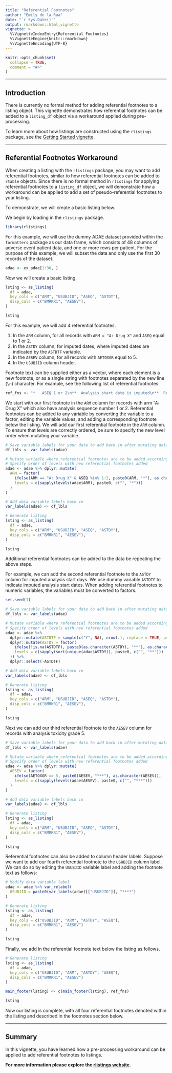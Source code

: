 ```yaml
---
title: "Referential Footnotes"
author: "Emily de la Rua"
date: "`r Sys.Date()`"
output: rmarkdown::html_vignette
vignette: >
  %\VignetteIndexEntry{Referential Footnotes}
  %\VignetteEngine{knitr::rmarkdown}
  %\VignetteEncoding{UTF-8}
---
```


```r
knitr::opts_chunk$set(
  collapse = TRUE,
  comment = "#>"
)
```

---------

## Introduction

There is currently no formal method for adding referential footnotes to a listing object. This vignette demonstrates how referential footnotes can be added to a `listing_df` object via a workaround applied during pre-processing.

To learn more about how listings are constructed using the `rlistings` package, see the [Getting Started vignette](rlistings.html).

---------

## Referential Footnotes Workaround

When creating a listing with the `rlistings` package, you may want to add referential footnotes, similar to how referential footnotes can be added to `rtable` objects. Since there is no formal method in `rlistings` for applying referential footnotes to a `listing_df` object, we will demonstrate how a workaround can be applied to add a set of pseudo-referential footnotes to your listing.

To demonstrate, we will create a basic listing below.

We begin by loading in the `rlistings` package. 

```r
library(rlistings)
```

For this example, we will use the dummy ADAE dataset provided within the `formatters` package as our data frame, which consists of 48 columns of adverse event patient data, and one or more rows per patient. For the purpose of this example, we will subset the data and only use the first 30 records of the dataset.

```r
adae <- ex_adae[1:30, ]
```

Now we will create a basic listing.

```r
lsting <- as_listing(
  df = adae,
  key_cols = c("ARM", "USUBJID", "ASEQ", "ASTDY"),
  disp_cols = c("BMRKR1", "AESEV"),
)

lsting
```

For this example, we will add 4 referential footnotes.

1. In the `ARM` column, for all records with `ARM = "A: Drug X"` and `ASEQ` equal to 1 or 2.
2. In the `ASTDY` column, for imputed dates, where imputed dates are indicated by the `ASTDTF` variable.
3. In the `AESEV` column, for all records with `AETOXGR` equal to 5.
3. In the `USUBJID` column header.

Footnote text can be supplied either as a vector, where each element is a new footnote, or as a single string with footnotes separated by the new line (`\n`) character. For example, see the following list of referential footnotes:

```r
ref_fns <- "*   ASEQ 1 or 2\n**  Analysis start date is imputed\n**  Records with ATOXGR = 5\n*** ID column"
```

We start with our first footnote in the `ARM` column for records with arm "A: Drug X" which also have analysis sequence number 1 or 2. Referential footnotes can be added to any variable by converting the variable to a factor, editing the variable values, and adding a corresponding footnote below the listing. We will add our first referential footnote in the `ARM` column. To ensure that levels are correctly ordered, be sure to specify the new level order when mutating your variable.

```r
# Save variable labels for your data to add back in after mutating dataset
df_lbls <- var_labels(adae)

# Mutate variable where referential footnotes are to be added according to your conditions
# Specify order of levels with new referential footnotes added
adae <- adae %>% dplyr::mutate(
  ARM = factor(
    ifelse(ARM == "A: Drug X" & ASEQ %in% 1:2, paste0(ARM, "*"), as.character(ARM)),
    levels = c(sapply(levels(adae$ARM), paste0, c("", "*")))
  )
)

# Add data variable labels back in
var_labels(adae) <- df_lbls

# Generate listing
lsting <- as_listing(
  df = adae,
  key_cols = c("ARM", "USUBJID", "ASEQ", "ASTDY"),
  disp_cols = c("BMRKR1", "AESEV"),
)

lsting
```

Additional referential footnotes can be added to the data be repeating the above steps. 

For example, we can add the second referential footnote to the `ASTDY` column for imputed analysis start days. We use dummy variable `ASTDTF` to indicate imputed analysis start dates. When adding referential footnotes to numeric variables, the variables must be converted to factors.

```r
set.seed(1)

# Save variable labels for your data to add back in after mutating dataset
df_lbls <- var_labels(adae)

# Mutate variable where referential footnotes are to be added according to your conditions
# Specify order of levels with new referential footnotes added
adae <- adae %>%
  dplyr::mutate(ASTDTF = sample(c("Y", NA), nrow(.), replace = TRUE, prob = c(0.25, 0.75))) %>%
  dplyr::mutate(ASTDY = factor(
    ifelse(!is.na(ASTDTF), paste0(as.character(ASTDY), "**"), as.character(ASTDY)),
    levels = c(sapply(sort(unique(adae$ASTDY)), paste0, c("", "**")))
  )) %>%
  dplyr::select(-ASTDTF)

# Add data variable labels back in
var_labels(adae) <- df_lbls

# Generate listing
lsting <- as_listing(
  df = adae,
  key_cols = c("ARM", "USUBJID", "ASEQ", "ASTDY"),
  disp_cols = c("BMRKR1", "AESEV"),
)

lsting
```

Next we can add our third referential footnote to the `AESEV` column for records with analysis toxicity grade 5.

```r
# Save variable labels for your data to add back in after mutating dataset
df_lbls <- var_labels(adae)

# Mutate variable where referential footnotes are to be added according to your conditions
# Specify order of levels with new referential footnotes added
adae <- adae %>% dplyr::mutate(
  AESEV = factor(
    ifelse(AETOXGR == 5, paste0(AESEV, "***"), as.character(AESEV)),
    levels = c(sapply(levels(adae$AESEV), paste0, c("", "***")))
  )
)

# Add data variable labels back in
var_labels(adae) <- df_lbls

# Generate listing
lsting <- as_listing(
  df = adae,
  key_cols = c("ARM", "USUBJID", "ASEQ", "ASTDY"),
  disp_cols = c("BMRKR1", "AESEV"),
)

lsting
```

Referential footnotes can also be added to column header labels. Suppose we want to add our fourth referential footnote to the `USUBJID` column label. We can do so by editing the `USUBJID` variable label and adding the footnote text as follows:

```r
# Modify data variable label
adae <- adae %>% var_relabel(
  USUBJID = paste0(var_labels(adae)[["USUBJID"]], "****")
)

# Generate listing
lsting <- as_listing(
  df = adae,
  key_cols = c("USUBJID", "ARM", "ASTDY", "ASEQ"),
  disp_cols = c("BMRKR1", "AESEV")
)

lsting
```

Finally, we add in the referential footnote text below the listing as follows.

```r
# Generate listing
lsting <- as_listing(
  df = adae,
  key_cols = c("USUBJID", "ARM", "ASTDY", "ASEQ"),
  disp_cols = c("BMRKR1", "AESEV")
)

main_footer(lsting) <- c(main_footer(lsting), ref_fns)

lsting
```

Now our listing is complete, with all four referential footnotes denoted within the listing and described in the footnotes section below.

---------

## Summary

In this vignette, you have learned how a pre-processing workaround can be applied to add referential footnotes to listings.

**For more information please explore the [rlistings website](https://insightsengineering.github.io/rlistings/main/).**

